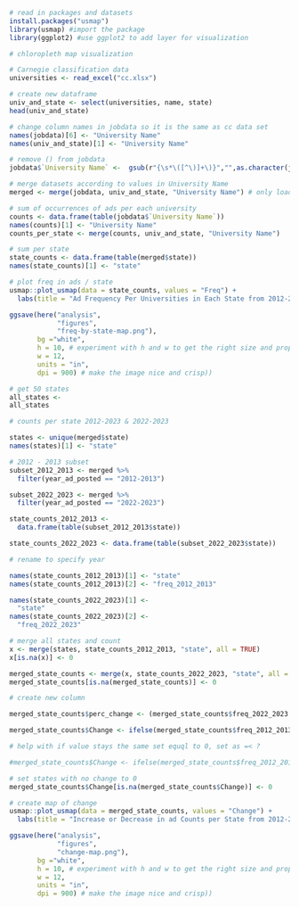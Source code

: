 ```r
# read in packages and datasets
install.packages("usmap")
library(usmap) #import the package
library(ggplot2) #use ggplot2 to add layer for visualization
```


```r
# chloropleth map visualization

# Carnegie classification data 
universities <- read_excel("cc.xlsx")

# create new dataframe 
univ_and_state <- select(universities, name, state)
head(univ_and_state)

# change column names in jobdata so it is the same as cc data set
names(jobdata)[6] <- "University Name"
names(univ_and_state)[1] <- "University Name"

# remove () from jobdata
jobdata$`University Name` <-  gsub(r"{\s*\([^\)]+\)}","",as.character(jobdata$`University Name`))

# merge datasets according to values in University Name
merged <- merge(jobdata, univ_and_state, "University Name") # only loading 264 universities of 553 obs.

# sum of occurrences of ads per each university 
counts <- data.frame(table(jobdata$`University Name`))
names(counts)[1] <- "University Name"
counts_per_state <- merge(counts, univ_and_state, "University Name")

# sum per state
state_counts <- data.frame(table(merged$state))
names(state_counts)[1] <- "state"

# plot freq in ads / state
usmap::plot_usmap(data = state_counts, values = "Freq") +
  labs(title = "Ad Frequency Per Universities in Each State from 2012-2013 to 2022-2023")

ggsave(here("analysis",
            "figures", 
            "freq-by-state-map.png"),
       bg ="white",
       h = 10, # experiment with h and w to get the right size and proportion
       w = 12,
       units = "in",
       dpi = 900) # make the image nice and crisp))
```

```r
# get 50 states
all_states <-
all_states
```


```r
# counts per state 2012-2023 & 2022-2023

states <- unique(merged$state)
names(states)[1] <- "state"

# 2012 - 2013 subset
subset_2012_2013 <- merged %>%
  filter(year_ad_posted == "2012-2013")

subset_2022_2023 <- merged %>%
  filter(year_ad_posted == "2022-2023")

state_counts_2012_2013 <- 
  data.frame(table(subset_2012_2013$state))

state_counts_2022_2023 <- data.frame(table(subset_2022_2023$state))

# rename to specify year

names(state_counts_2012_2013)[1] <- "state"
names(state_counts_2012_2013)[2] <- "freq_2012_2013"

names(state_counts_2022_2023)[1] <- 
  "state"
names(state_counts_2022_2023)[2] <-
  "freq_2022_2023"

# merge all states and count 
x <- merge(states, state_counts_2012_2013, "state", all = TRUE)
x[is.na(x)] <- 0

merged_state_counts <- merge(x, state_counts_2022_2023, "state", all = TRUE)
merged_state_counts[is.na(merged_state_counts)] <- 0

# create new column 

merged_state_counts$perc_change <- (merged_state_counts$freq_2022_2023 / merged_state_counts$freq_2012_2013)

merged_state_counts$Change <- ifelse(merged_state_counts$freq_2012_2013 < merged_state_counts$freq_2022_2023, 1, -1)

# help with if value stays the same set equql to 0, set as =< ?

#merged_state_counts$Change <- ifelse(merged_state_counts$freq_2012_2013 =< merged_state_counts$freq_2022_2023, 1, -1)

# set states with no change to 0
merged_state_counts$Change[is.na(merged_state_counts$Change)] <- 0

# create map of change 
usmap::plot_usmap(data = merged_state_counts, values = "Change") +
  labs(title = "Increase or Decrease in ad Counts per State from 2012-2013 to 2022-2023")

ggsave(here("analysis",
            "figures", 
            "change-map.png"),
       bg ="white",
       h = 10, # experiment with h and w to get the right size and proportion
       w = 12,
       units = "in",
       dpi = 900) # make the image nice and crisp))

```

